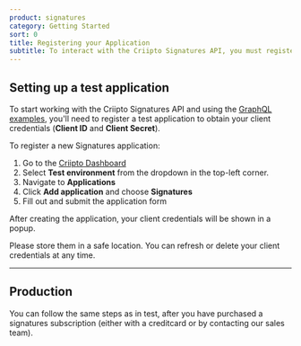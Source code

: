 ```yaml
---
product: signatures
category: Getting Started
sort: 0
title: Registering your Application
subtitle: To interact with the Criipto Signatures API, you must register a test application and get a set of client credentials.
---
```


## Setting up a test application

To start working with the Criipto Signatures API and using the [GraphQL examples](/signatures/graphql/examples), you'll need to register a test application to obtain your client credentials (**Client ID** and **Client Secret**).

To register a new Signatures application:

1. Go to the [Criipto Dashboard](https://dashboard.criipto.com)
2. Select **Test environment** from the dropdown in the top-left corner. 
3. Navigate to **Applications** 
4. Click **Add application** and choose **Signatures**
5. Fill out and submit the application form

After creating the application, your client credentials will be shown in a popup.

Please store them in a safe location. You can refresh or delete your client credentials at any time.

_________________

## Production

You can follow the same steps as in test, after you have purchased a signatures subscription (either with a creditcard or by contacting our sales team).
